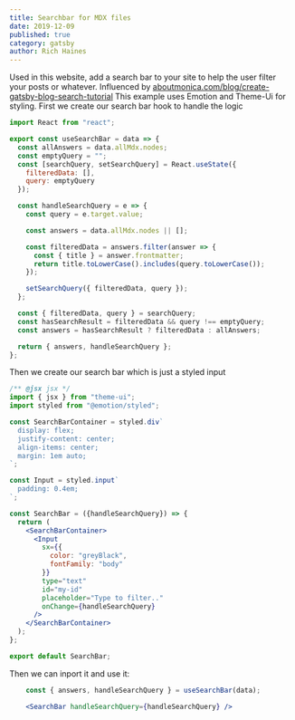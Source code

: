 ```yaml
---
title: Searchbar for MDX files
date: 2019-12-09
published: true
category: gatsby
author: Rich Haines
---
```


<Text>Used in this website, add a search bar to your site to help the user filter your posts or whatever. Influenced by <a href="https://www.aboutmonica.com/blog/create-gatsby-blog-search-tutorial">aboutmonica.com/blog/create-gatsby-blog-search-tutorial</a> This example uses Emotion  and Theme-Ui for styling. </Text>
<Text>First we create our search bar hook to handle the logic</Text>

```js
import React from "react";

export const useSearchBar = data => {
  const allAnswers = data.allMdx.nodes;
  const emptyQuery = "";
  const [searchQuery, setSearchQuery] = React.useState({
    filteredData: [],
    query: emptyQuery
  });

  const handleSearchQuery = e => {
    const query = e.target.value;

    const answers = data.allMdx.nodes || [];

    const filteredData = answers.filter(answer => {
      const { title } = answer.frontmatter;
      return title.toLowerCase().includes(query.toLowerCase());
    });

    setSearchQuery({ filteredData, query });
  };

  const { filteredData, query } = searchQuery;
  const hasSearchResult = filteredData && query !== emptyQuery;
  const answers = hasSearchResult ? filteredData : allAnswers;

  return { answers, handleSearchQuery };
};
```
<Text>Then we create our search bar which is just a styled input</Text>

```jsx
/** @jsx jsx */
import { jsx } from "theme-ui";
import styled from "@emotion/styled";

const SearchBarContainer = styled.div`
  display: flex;
  justify-content: center;
  align-items: center;
  margin: 1em auto;
`;

const Input = styled.input`
  padding: 0.4em;
`;

const SearchBar = ({handleSearchQuery}) => {
  return (
    <SearchBarContainer>
      <Input
        sx={{
          color: "greyBlack",
          fontFamily: "body"
        }}
        type="text"
        id="my-id"
        placeholder="Type to filter.."
        onChange={handleSearchQuery}
      />
    </SearchBarContainer>
  );
};

export default SearchBar;
```
<Text>Then we can inport it and use it: </Text>

```jsx
    const { answers, handleSearchQuery } = useSearchBar(data);

    <SearchBar handleSearchQuery={handleSearchQuery} />
```